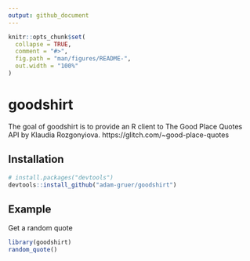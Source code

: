 ```yaml
---
output: github_document
---
```


<!-- README.md is generated from README.Rmd. Please edit that file -->

```r
knitr::opts_chunk$set(
  collapse = TRUE,
  comment = "#>",
  fig.path = "man/figures/README-",
  out.width = "100%"
)
```
# goodshirt

The goal of goodshirt is to provide an R client to The Good Place Quotes API by
Klaudia Rozgonyiova.  https://glitch.com/~good-place-quotes

## Installation

```r
# install.packages("devtools")
devtools::install_github("adam-gruer/goodshirt")
```

## Example

Get a random quote

```r
library(goodshirt)
random_quote()
```


